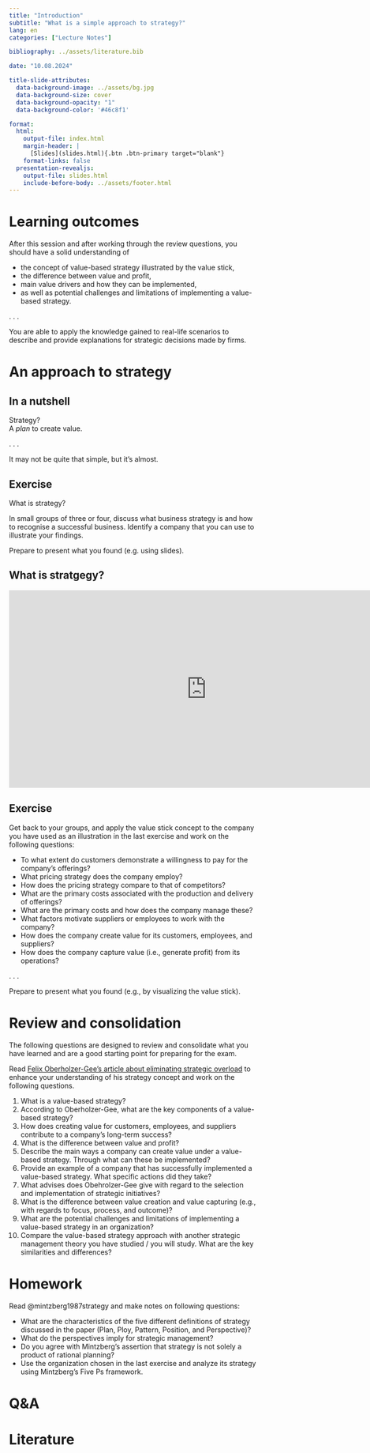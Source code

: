 ```yaml
---
title: "Introduction"
subtitle: "What is a simple approach to strategy?"
lang: en
categories: ["Lecture Notes"]

bibliography: ../assets/literature.bib

date: "10.08.2024"

title-slide-attributes:
  data-background-image: ../assets/bg.jpg
  data-background-size: cover
  data-background-opacity: "1"
  data-background-color: '#46c8f1'

format: 
  html:
    output-file: index.html
    margin-header: | 
      [Slides](slides.html){.btn .btn-primary target="blank"}
    format-links: false  
  presentation-revealjs:
    output-file: slides.html
    include-before-body: ../assets/footer.html
---
```


# Learning outcomes

After this session and after working through the review questions, you should have a solid understanding of

:::incremental
- the concept of value-based strategy illustrated by the value stick,
- the difference between value and profit,
- main value drivers and how they can be implemented,
- as well as potential challenges and limitations of implementing a value-based strategy. 
:::

. . .

You are able to apply the knowledge gained to real-life scenarios to describe and provide explanations for strategic decisions made by firms.

# An approach to strategy {.headline-only background-color="#0333ff"}

## In a nutshell {.html-hidden .unlisted .unnumbered background-color="#0333ff"}

:::large
Strategy?      
A *plan* to create value.
:::

. . .

It may not be quite that simple, but it's almost.

## Exercise {.unnumbered background-color="black"}

:::{.large}
What is strategy?
:::

In small groups of three or four, discuss what business strategy is and how to recognise a successful business. Identify a company that you can use to illustrate your findings.

Prepare to present what you found (e.g. using slides).

## What is stratgegy? {.discussion-slide background-color=black}

<iframe width="800" height="400" src="https://www.youtube.com/embed/o7Ik1OB4TaE?si=iZt_qAnBRSfo0G6x" title="YouTube video player" frameborder="0" allow="accelerometer; autoplay; clipboard-write; encrypted-media; gyroscope; picture-in-picture" allowfullscreen></iframe>

## Exercise {background-color="black"}

Get back to your groups, and apply the value stick concept to the company you have used as an illustration in the last exercise and work on the following questions:

:::incremental
- To what extent do customers demonstrate a willingness to pay for the company's offerings?
- What pricing strategy does the company employ? 
- How does the pricing strategy compare to that of competitors?
- What are the primary costs associated with the production and delivery of offerings? 
- What are the primary costs and how does the company manage these?
- What factors motivate suppliers or employees to work with the company?
- How does the company create value for its customers, employees, and suppliers?
- How does the company capture value (i.e., generate profit) from its operations?
:::

. . .

Prepare to present what you found (e.g., by visualizing the value stick).

# Review and consolidation {.scrollable}

The following questions are designed to review and consolidate what you have learned and are a good starting point for preparing for the exam.

Read [Felix Oberholzer-Gee's article about eliminating strategic overload](https://hbr.org/2021/05/eliminate-strategic-overload) to enhance your understanding of his strategy concept and work on the following questions. 

:::smaller
1. What is a value-based strategy?
2. According to Oberholzer-Gee, what are the key components of a value-based strategy?
3. How does creating value for customers, employees, and suppliers contribute to a company’s long-term success?
4. What is the difference between value and profit?
5. Describe the main ways a company can create value under a value-based strategy. Through what can these be implemented?
6. Provide an example of a company that has successfully implemented a value-based strategy. What specific actions did they take?
7. What advises does Obehrolzer-Gee give with regard to the selection and implementation of strategic initiatives?
8. What is the difference between value creation and value capturing (e.g., with regards to focus, process, and outcome)?
9. What are the potential challenges and limitations of implementing a value-based strategy in an organization?
10. Compare the value-based strategy approach with another strategic management theory you have studied / you will study. What are the key similarities and differences?
:::

# Homework

Read @mintzberg1987strategy and make notes on following questions:

- What are the characteristics of the five different definitions of strategy discussed in the paper (Plan, Ploy, Pattern, Position, and Perspective)?
- What do the perspectives imply for strategic management? 
- Do you agree with Mintzberg's assertion that strategy is not solely a product of rational planning?
- Use the organization chosen in the last exercise and analyze its strategy using Mintzberg's Five Ps framework.


# Q&A {.html-hidden .unlisted .headline-only background-color="#0333ff" background-image="../assets/bg.jpg"}

# Literature

::: {#refs}
:::